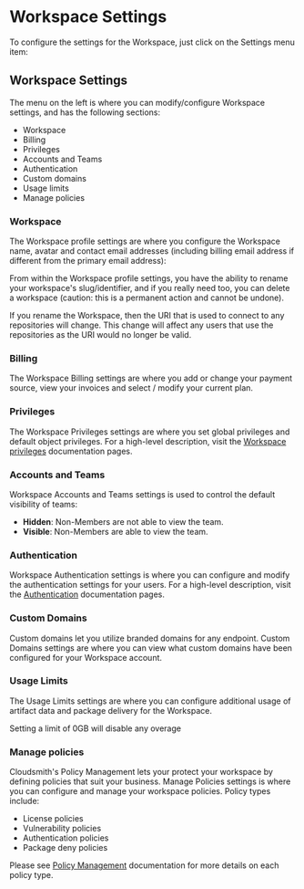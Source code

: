 

# Workspace Settings

To configure the settings for the Workspace, just click on the Settings menu item:

<BlockImage src={img_settings_workspaces} alt=""></BlockImage>

## Workspace Settings

The menu on the left is where you can modify/configure Workspace settings, and has the following sections:

- Workspace
- Billing
- Privileges
- Accounts and Teams
- Authentication
- Custom domains
- Usage limits
- Manage policies

### Workspace

The Workspace profile settings are where you configure the Workspace name, avatar and contact email addresses (including billing email address if different from the primary email address): 

<BlockImage src={img_workspace_profile} alt=""></BlockImage>

From within the Workspace profile settings, you have the ability to rename your workspace's slug/identifier, and if you really need too, you can delete a workspace (caution: this is a permanent action and cannot be undone). 

<Note variant="warning">
  If you rename the Workspace, then the URI that is used to connect to any repositories will change. This change will affect any users that use the repositories as the URI would no longer be valid.
</Note>

### Billing

The Workspace Billing settings are where you add or change your payment source, view your invoices and select / modify your current plan. 

<BlockImage src={img_billing_settings} alt=""></BlockImage>

### Privileges

The Workspace Privileges settings are where you set global privileges and default object privileges. For a high-level description, visit the [Workspace privileges](/workspaces/privileges) documentation pages. 

### Accounts and Teams

Workspace Accounts and Teams settings is used to control the default visibility of teams:

<BlockImage src={img_teams} alt=""></BlockImage>

- **Hidden**: Non-Members are not able to view the team.
- **Visible**: Non-Members are able to view the team.

### Authentication

Workspace Authentication settings is where you can configure and modify the authentication settings for your users. For a high-level description, visit the [Authentication](/authentication) documentation pages. 


### Custom Domains

Custom domains let you utilize branded domains for any endpoint. Custom Domains settings are where you can view what custom domains have been configured for your Workspace account. 

<BlockImage src={img_custom_domains} alt=""></BlockImage>

### Usage Limits

The Usage Limits settings are where you can configure additional usage of artifact data and package delivery for the Workspace. 

<BlockImage src={img_usage_limits} alt=""></BlockImage>

<Note variant="note">
  Setting a limit of 0GB will disable any overage
</Note>

### Manage policies

Cloudsmith's Policy Management lets your protect your workspace by defining policies that suit your business. Manage Policies settings is where you can configure and manage your workspace policies. Policy types include:

- License policies
- Vulnerability policies
- Authentication policies
- Package deny policies 

Please see [Policy Management](/policy-management) documentation for more details on each policy type.
